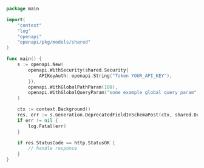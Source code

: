 ```go showLineNumbers copy filename="Deprecated Field In Schema Post usage example"
package main

import(
	"context"
	"log"
	"openapi"
	"openapi/pkg/models/shared"
)

func main() {
    s := openapi.New(
        openapi.WithSecurity(shared.Security{
            APIKeyAuth: openapi.String("Token YOUR_API_KEY"),
        }),
        openapi.WithGlobalPathParam(100),
        openapi.WithGlobalQueryParam("some example global query param"),
    )

    ctx := context.Background()
    res, err := s.Generation.DeprecatedFieldInSchemaPost(ctx, shared.DeprecatedFieldInObject{})
    if err != nil {
        log.Fatal(err)
    }

    if res.StatusCode == http.StatusOK {
        // handle response
    }
}
```
